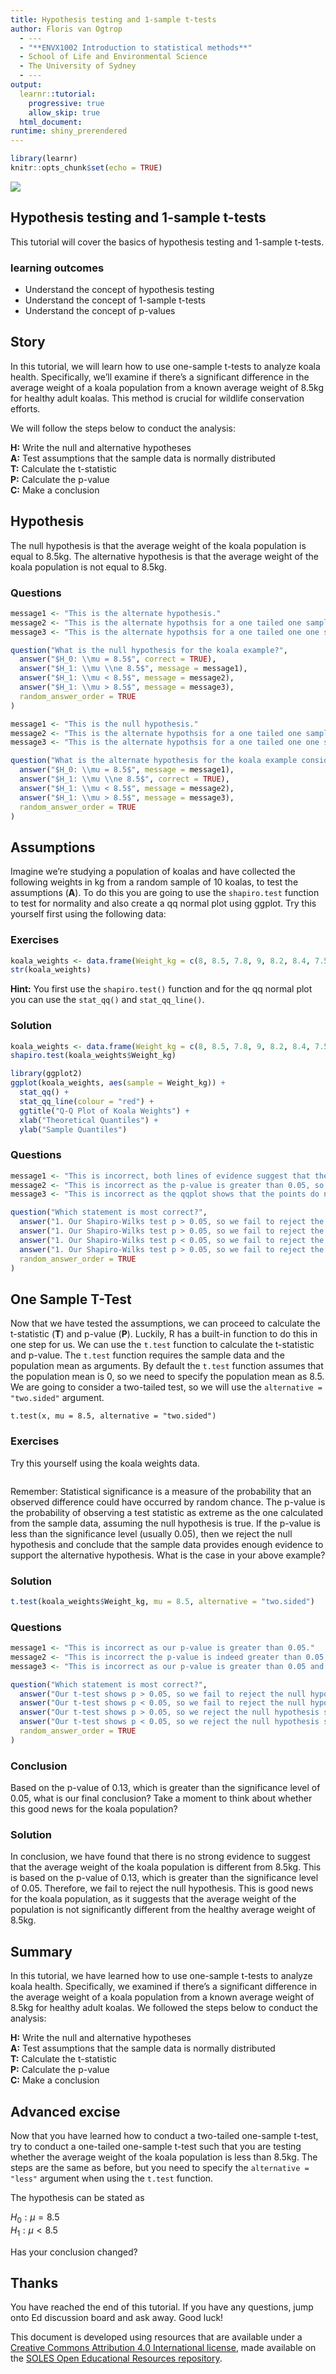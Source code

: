 ```yaml
---
title: Hypothesis testing and 1-sample t-tests
author: Floris van Ogtrop
  - ---
  - "**ENVX1002 Introduction to statistical methods**"
  - School of Life and Environmental Science
  - The University of Sydney
  - ---
output: 
  learnr::tutorial:
    progressive: true
    allow_skip: true
  html_document:
runtime: shiny_prerendered
---
```


```r
library(learnr)
knitr::opts_chunk$set(echo = TRUE)
```

![](images/usyd_horizontal.svg)

## Hypothesis testing and 1-sample t-tests

This tutorial will cover the basics of hypothesis testing and 1-sample t-tests.

### learning outcomes

- Understand the concept of hypothesis testing
- Understand the concept of 1-sample t-tests
- Understand the concept of p-values

## Story

In this tutorial, we will learn how to use one-sample t-tests to analyze koala health. Specifically, we'll examine if there's a significant difference in the average weight of a koala population from a known average weight of 8.5kg for healthy adult koalas. This method is crucial for wildlife conservation efforts.

We will follow the steps below to conduct the analysis:

**H:** Write the null and alternative hypotheses \
**A:** Test assumptions that the sample data is normally distributed \
**T:** Calculate the t-statistic \
**P:** Calculate the p-value \
**C:** Make a conclusion \

## Hypothesis

The null hypothesis is that the average weight of the koala population is equal to 8.5kg. The alternative hypothesis is that the average weight of the koala population is not equal to 8.5kg.

### Questions

```r

message1 <- "This is the alternate hypothesis."
message2 <- "This is the alternate hypothsis for a one tailed one sample t-test."
message3 <- "This is the alternate hypothsis for a one tailed one one sample t-test."

question("What is the null hypothesis for the koala example?",
  answer("$H_0: \\mu = 8.5$", correct = TRUE),
  answer("$H_1: \\mu \\ne 8.5$", message = message1), 
  answer("$H_1: \\mu < 8.5$", message = message2), 
  answer("$H_1: \\mu > 8.5$", message = message3),
  random_answer_order = TRUE
)
```

```r

message1 <- "This is the null hypothesis."
message2 <- "This is the alternate hypothsis for a one tailed one sample t-test."
message3 <- "This is the alternate hypothsis for a one tailed one one sample t-test."

question("What is the alternate hypothesis for the koala example considering we are interested in whether or not our sample of koalas is either lighter or heavier than 8.5kg?",
  answer("$H_0: \\mu = 8.5$", message = message1),
  answer("$H_1: \\mu \\ne 8.5$", correct = TRUE), 
  answer("$H_1: \\mu < 8.5$", message = message2), 
  answer("$H_1: \\mu > 8.5$", message = message3),
  random_answer_order = TRUE
)
```

## Assumptions

Imagine we're studying a population of koalas and have collected the following weights in kg from a random sample of 10 koalas, to test the assumptions (**A**). To do this you are going to use the `shapiro.test` function to test for normality and also create a qq normal plot using ggplot. Try this yourself first using the following data:

### Exercises

```r
koala_weights <- data.frame(Weight_kg = c(8, 8.5, 7.8, 9, 8.2, 8.4, 7.5, 9.1, 8.3, 7.9))
str(koala_weights)
```

<div id="filter-hint">
**Hint:** You first use the `shapiro.test()` function and for the qq normal plot you can use the `stat_qq()` and `stat_qq_line()`.
</div>


### Solution

```r
koala_weights <- data.frame(Weight_kg = c(8, 8.5, 7.8, 9, 8.2, 8.4, 7.5, 9.1, 8.3, 7.9))
shapiro.test(koala_weights$Weight_kg)
```

```r
library(ggplot2)
ggplot(koala_weights, aes(sample = Weight_kg)) +
  stat_qq() + 
  stat_qq_line(colour = "red") + 
  ggtitle("Q-Q Plot of Koala Weights") +
  xlab("Theoretical Quantiles") +
  ylab("Sample Quantiles")
```

### Questions

```r

message1 <- "This is incorrect, both lines of evidence suggest that the sample is normally distributed."
message2 <- "This is incorrect as the p-value is greater than 0.05, so we fail to reject the null hypothesis."
message3 <- "This is incorrect as the qqplot shows that the points do not deviate far from the line."

question("Which statement is most correct?",
  answer("1. Our Shapiro-Wilks test p > 0.05, so we fail to reject the null hypothesis and 2. Our qq normal plot shows that our the points lie approximately along the line so we can assume that our sample is normally distributed", correct = TRUE),
  answer("1. Our Shapiro-Wilks test p > 0.05, so we fail to reject the null hypothesis and 2. Our qq normal plot shows that our the points lie approximately along the line. We can assume that our sample is NOT normally distributed", message = message1), 
  answer("1. Our Shapiro-Wilks test p < 0.05, so we fail to reject the null hypothesis and 2. Our qq normal plot shows that our the points lie approximately along the line. We can assume that our sample is normally distributed", message = message2), 
  answer("1. Our Shapiro-Wilks test p > 0.05, so we fail to reject the null hypothesis and 2. Our qq normal plot shows that our the points do NOT lie approximately along the line. We can assume that our sample is NOT normally distributed", message = message3),
  random_answer_order = TRUE
)
```


## One Sample T-Test

Now that we have tested the assumptions, we can proceed to calculate the t-statistic (**T**) and p-value (**P**). Luckily, R has a built-in function to do this in one step for us. We can use the `t.test` function to calculate the t-statistic and p-value. The `t.test` function requires the sample data and the population mean as arguments. By default the `t.test` function assumes that the population mean is 0, so we need to specify the population mean as 8.5. We are going to consider a two-tailed test, so we will use the `alternative = "two.sided"` argument.

`t.test(x, mu = 8.5, alternative = "two.sided")`

### Exercises

Try this yourself using the koala weights data.

```r

```

Remember: Statistical significance is a measure of the probability that an observed difference could have occurred by random chance. The p-value is the probability of observing a test statistic as extreme as the one calculated from the sample data, assuming the null hypothesis is true. If the p-value is less than the significance level (usually 0.05), then we reject the null hypothesis and conclude that the sample data provides enough evidence to support the alternative hypothesis. What is the case in your above example?

### Solution

```r
t.test(koala_weights$Weight_kg, mu = 8.5, alternative = "two.sided")
```

### Questions

```r

message1 <- "This is incorrect as our p-value is greater than 0.05."
message2 <- "This is incorrect the p-value is indeed greater than 0.05, so we fail to reject the null hypothesis and state that there is NO strong evidence that our sample weight is different from the hypothesised mean."
message3 <- "This is incorrect as our p-value is greater than 0.05 and there is strong evidence that our sample weight is different from the hypothesised mean."

question("Which statement is most correct?",
  answer("Our t-test shows p > 0.05, so we fail to reject the null hypothesis so there is no strong evidence to suggest the mean of our sample weights is different from the hypothesised mean", correct = TRUE),
  answer("Our t-test shows p < 0.05, so we fail to reject the null hypothesis so there is no strong evidence to suggest the mean of our sample weights is different from the hypothesised mean", message = message1), 
  answer("Our t-test shows p > 0.05, so we reject the null hypothesis so there is strong evidence to suggest the mean of our sample weights is different from the hypothesised mean", message = message2), 
  answer("Our t-test shows p < 0.05, so we reject the null hypothesis so there is strong evidence to suggest the mean of our sample weights is different from the hypothesised mean", message = message3),
  random_answer_order = TRUE
)
```

### Conclusion

Based on the p-value of 0.13, which is greater than the significance level of 0.05, what is our final conclusion? Take a moment to think about whether this good news for the koala population?

### Solution

In conclusion, we have found that there is no strong evidence to suggest that the average weight of the koala population is different from 8.5kg. This is based on the p-value of 0.13, which is greater than the significance level of 0.05. Therefore, we fail to reject the null hypothesis. This is good news for the koala population, as it suggests that the average weight of the population is not significantly different from the healthy average weight of 8.5kg.

## Summary

In this tutorial, we have learned how to use one-sample t-tests to analyze koala health. Specifically, we examined if there's a significant difference in the average weight of a koala population from a known average weight of 8.5kg for healthy adult koalas. We followed the steps below to conduct the analysis:    

**H:** Write the null and alternative hypotheses \
**A:** Test assumptions that the sample data is normally distributed \
**T:** Calculate the t-statistic \
**P:** Calculate the p-value \
**C:** Make a conclusion \

## Advanced excise

Now that you have learned how to conduct a two-tailed one-sample t-test, try to conduct a one-tailed one-sample t-test such that you are testing whether the average weight of the koala population is less than 8.5kg. The steps are the same as before, but you need to specify the `alternative = "less"` argument when using the `t.test` function.

The hypothesis can be stated as 

$H_0: \mu = 8.5$ \
$H_1: \mu < 8.5$ \

Has your conclusion changed?

## Thanks

You have reached the end of this tutorial. If you have any questions, jump onto Ed discussion board and ask away. Good luck!

This document is developed using resources that are available under a [Creative Commons Attribution 4.0 International license](https://github.com/usyd-soles-edu/.github/blob/main/cc-by), made available on the [SOLES Open Educational Resources repository](https://github.com/usyd-soles-edu).